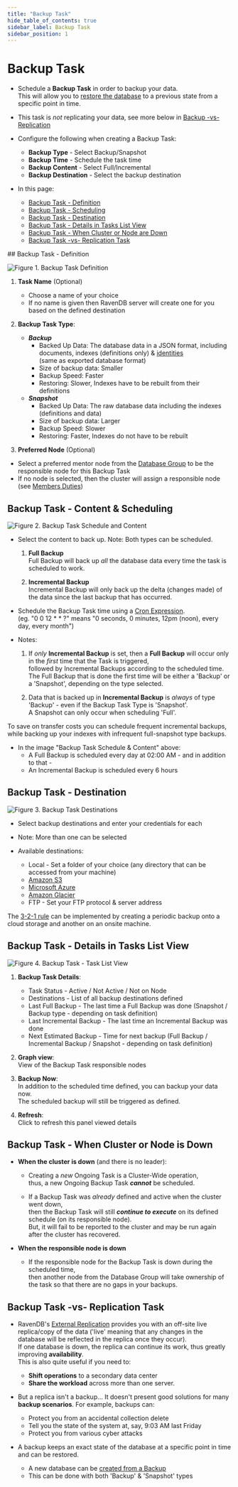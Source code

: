 ```yaml
---
title: "Backup Task"
hide_table_of_contents: true
sidebar_label: Backup Task
sidebar_position: 1
---
```



# Backup Task
<Admonition type="note" title="">

* Schedule a **Backup Task** in order to backup your data.  
  This will allow you to [restore the database](../../../client-api/operations/maintenance/backup/restore.mdx) to a previous state from a specific point in time.  

* This task is _not_ replicating your data, see more below in [Backup -vs- Replication](../../../../studio/database/tasks/ongoing-tasks/backup-task.mdx#backup-task--vs--replication-task)  

* Configure the following when creating a Backup Task:
  * **Backup Type** - Select Backup/Snapshot  
  * **Backup Time** - Schedule the task time  
  * **Backup Content** - Select Full/Incremental  
  * **Backup Destination** - Select the backup destination  

* In this page:  
  * [Backup Task - Definition](../../../../studio/database/tasks/ongoing-tasks/backup-task.mdx#backup-task---definition)  
  * [Backup Task - Scheduling](../../../../studio/database/tasks/ongoing-tasks/backup-task.mdx#backup-task---content--scheduling)  
  * [Backup Task - Destination](../../../../studio/database/tasks/ongoing-tasks/backup-task.mdx#backup-task---destination)  
  * [Backup Task - Details in Tasks List View](../../../../studio/database/tasks/ongoing-tasks/backup-task.mdx#backup-task---details-in-tasks-list-view)  
  * [Backup Task - When Cluster or Node are Down](../../../../studio/database/tasks/ongoing-tasks/backup-task.mdx#backup-task---when-cluster-or-node-are-down)  
  * [Backup Task -vs- Replication Task](../../../../studio/database/tasks/ongoing-tasks/backup-task.mdx#backup-task--vs--replication-task)  
</Admonition>
## Backup Task - Definition

![Figure 1. Backup Task Definition](./assets/backup-task-1.png)

1. **Task Name** (Optional)  
   * Choose a name of your choice  
   * If no name is given then RavenDB server will create one for you based on the defined destination  

2. **Backup Task Type**:  
   * ***Backup***  
     * Backed Up Data: The database data in a JSON format, including documents, indexes (definitions only) & [identities](../../../../server/kb/document-identifier-generation.mdx#identity)  
       (same as exported database format)  
     * Size of backup data: Smaller  
     * Backup Speed: Faster  
     * Restoring: Slower, Indexes have to be rebuilt from their definitions  
   * ***Snapshot***  
     * Backed Up Data: The raw database data including the indexes (definitions and data)
     * Size of backup data: Larger  
     * Backup Speed: Slower  
     * Restoring: Faster, Indexes do not have to be rebuilt  

3. **Preferred Node** (Optional)  
  * Select a preferred mentor node from the [Database Group](../../../../studio/database/settings/manage-database-group.mdx) to be the responsible node for this Backup Task  
  * If no node is selected, then the cluster will assign a responsible node (see [Members Duties](../../../../studio/database/settings/manage-database-group.mdx#database-group-topology---members-duties))  


## Backup Task - Content & Scheduling

![Figure 2. Backup Task Schedule and Content](./assets/backup-task-2.png)

* Select the content to back up. Note: Both types can be scheduled.  
  1. **Full Backup**  
     Full Backup will back up _all_ the database data every time the task is scheduled to work.  

  2. **Incremental Backup**  
     Incremental Backup will only back up the delta (changes made) of the data since the last backup that has occurred.  


* Schedule the Backup Task time using a [Cron Expression](http://www.quartz-scheduler.org/documentation/quartz-2.3.0/tutorials/crontrigger.html).  
 (eg. "0 0 12 * * ?" means "0 seconds, 0 minutes, 12pm (noon), every day, every month")  

* Notes:  
  1. If _only_ **Incremental Backup** is set, then a **Full Backup** will occur only in the _first_ time that the Task is triggered,  
     followed by Incremental Backups according to the scheduled time.  
     The Full Backup that is done the first time will be either a 'Backup' or a 'Snapshot', depending on the type selected.  

  2. Data that is backed up in **Incremental Backup** is _always_ of type 'Backup' - even if the Backup Task Type is 'Snapshot'.  
     A Snapshot can only occur when scheduling 'Full'.  

<Admonition type="note" title="Scheduling two backups" id="scheduling-two-backups" href="#scheduling-two-backups">

To save on transfer costs you can schedule frequent incremental backups, while backing up your indexes with infrequent full-snapshot type backups. 

</Admonition>

* In the image "Backup Task Schedule & Content" above:  
  * A Full Backup is scheduled every day at 02:00 AM - and in addition to that -  
  * An Incremental Backup is scheduled every 6 hours  


## Backup Task - Destination

![Figure 3. Backup Task Destinations](./assets/backup-task-3.png)

* Select backup destinations and enter your credentials for each  

* Note: More than one can be selected  

* Available destinations:  

  * Local - Set a folder of your choice (any directory that can be accessed from your machine)  
  * [Amazon S3](https://aws.amazon.com/s3/)  
  * [Microsoft Azure](https://azure.microsoft.com/en-us/services/storage/)  
  * [Amazon Glacier](https://aws.amazon.com/glacier/)  
  * FTP - Set your FTP protocol & server address  

<Admonition type="note" title="To achieve a robust data protection strategy" id="to-achieve-a-robust-data-protection-strategy" href="#to-achieve-a-robust-data-protection-strategy">
 
 The [3-2-1 rule](https://www.nakivo.com/blog/3-2-1-backup-rule-efficient-data-protection-strategy/) can be implemented by creating a periodic backup onto a cloud storage and another on an onsite machine.

</Admonition>



## Backup Task - Details in Tasks List View

![Figure 4. Backup Task - Task List View](./assets/backup-task-4.png)

1. **Backup Task Details**:
   *  Task Status - Active / Not Active / Not on Node  
   *  Destinations - List of all backup destinations defined  
   *  Last Full Backup - The last time a Full Backup was done 
      (Snapshot / Backup type - depending on task definition)  
   *  Last Incremental Backup - The last time an Incremental Backup was done  
   *  Next Estimated Backup - Time for next backup 
      (Full Backup / Incremental Backup / Snapshot - depending on task definition)  

2. **Graph view**:  
   View of the Backup Task responsible nodes  

3. **Backup Now**:  
   In addition to the scheduled time defined, you can backup your data now.  
   The scheduled backup will still be triggered as defined.  

4. **Refresh**:  
   Click to refresh this panel viewed details  


## Backup Task - When Cluster or Node is Down

* **When the cluster is down** (and there is no leader):  

  * Creating a _new_ Ongoing Task is a Cluster-Wide operation,  
    thus, a new Ongoing Backup Task ***cannot*** be scheduled.  

  * If a Backup Task was _already_ defined and active when the cluster went down,  
    then the Backup Task will still ***continue to execute*** on its defined schedule (on its responsible node).  
    But, it will fail to be reported to the cluster and may be run again after the cluster has recovered.  

* **When the responsible node is down**  

  * If the responsible node for the Backup Task is down during the scheduled time,  
    then another node from the Database Group will take ownership of the task so that there are no gaps in your backups.  


## Backup Task -vs- Replication Task

* RavenDB's [External Replication](../../../../studio/database/tasks/ongoing-tasks/external-replication-task.mdx) provides you with an off-site live replica/copy of the data 
  ('live' meaning that any changes in the database will be reflected in the replica once they occur).  
  If one database is down, the replica can continue its work, thus greatly improving **availability**.  
  This is also quite useful if you need to:  
    * **Shift operations** to a secondary data center  
    * **Share the workload** across more than one server.  

*  But a replica isn't a backup... It doesn't present good solutions for many **backup scenarios**. For example, backups can:  
    * Protect you from an accidental collection delete  
    * Tell you the state of the system at, say, 9:03 AM last Friday  
    * Protect you from various cyber attacks  

* A backup keeps an exact state of the database at a specific point in time and can be restored.  
  * A new database can be [created from a Backup](../../../../studio/server/databases/create-new-database/from-backup.mdx)  
  * This can be done with both 'Backup' & 'Snapshot' types  


